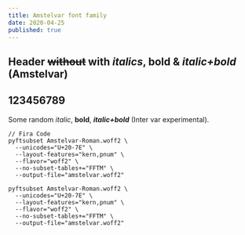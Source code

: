 ```yaml
---
title: Amstelvar font family
date: 2020-04-25
published: true
---
```


## Header ~~without~~ with _italics_, **bold** & **_italic+bold_** (Amstelvar)

## 123456789

Some random _italic_, **bold**, **_italic+bold_** (Inter var experimental). 

```
// Fira Code
pyftsubset Amstelvar-Roman.woff2 \
  --unicodes="U+20-7E" \
  --layout-features="kern,pnum" \
  --flavor="woff2" \
  --no-subset-tables+="FFTM" \
  --output-file="amstelvar.woff2"
```

```shell
pyftsubset Amstelvar-Roman.woff2 \
  --unicodes="U+20-7E" \
  --layout-features="kern,pnum" \
  --flavor="woff2" \
  --no-subset-tables+="FFTM" \
  --output-file="amstelvar.woff2"
```